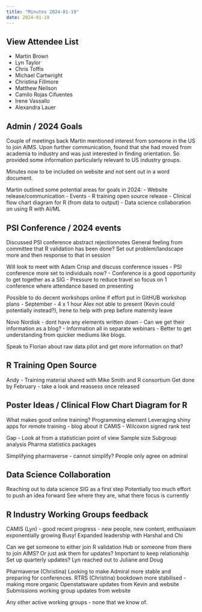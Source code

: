 ```yaml
---
title: "Minutes 2024-01-19"
date: 2024-01-19
---
```


::: {.callout-tip collapse="true"}
## View Attendee List

- Martin Brown
- Lyn Taylor
- Chris Toffis
- Michael Cartwright
- Christina Fillmore
- Matthew Neilson
- Camilo Rojas Cifuentes
- Irene Vassallo
- Alexandra Lauer
:::

## Admin / 2024 Goals

Couple of meetings back Martin mentioned interest from someone in the US to join AIMS.
Upon further communication, found that she had moved from academia to industry and was just interested in finding orientation.
So provided some information particularly relevant to US industry groups.

Minutes now to be included on website and not sent out in a word document.

Martin outlined some potential areas for goals in 2024:
- Website release/communication
- Events
- R training open source release
- Clinical flow chart diagram for R (from data to output)
- Data science collaboration on using R with AI/ML

## PSI Conference / 2024 events

Discussed PSI conference abstract rejectionnotes
General feeling from committee that R validation has been done?
Set out problem/landscape more and then response to that in session

Will look to meet with Adam Crisp and discuss conference issues
  - PSI conference more set to individuals now?
  - Conference is a good opportunity to get together as a SIG
  - Pressure to reduce travel so focus on 1 conference where attendance based on presenting

Possible to do decent workshops online if effort put in
GitHUB workshop plans - September - 4 x 1 hour
Alex not able to present (Kevin could potentially instead?), Irene to help with prep before maternity leave

Novo Nordisk - dont have any elements written down
  - Can we get their information as a blog?
  - Information all in separate webinars
  - Better to get understanding from quicker mediums like blogs.

Speak to Florian about raw data pilot and get more information on that?

## R Training Open Source

Andy - Training material shared with Mike Smith and R consortium
Get done by February - take a look and reassess once released

## Poster Ideas / Clinical Flow Chart Diagram for R

What makes good online training? Programming element
Leveraging shiny apps for remote training - blog about it
CAMIS - Wilcoxon signed rank test

Gap - Look at from a statistician point of view
  Sample size
  Subgroup analysis
Pharma statistics packages

Simplifying pharmaverse - cannot simplify? People only agree on admiral

## Data Science Collaboration

Reaching out to data science SIG as a first step
Potentially too much effort to push an idea forward
See where they are, what there focus is currently

## R Industry Working Groups feedback
CAMIS (Lyn) - good recent progress - new people, new content, enthusiasm exponentially growing
Busy!
Expanded leadership with Harshal and Chi

Can we get someone to either join R validation Hub or someone from there to join AIMS?
Or just ask them for updates? Important to keep relationship
Set up quarterly updates? Lyn reached out to Juliane and Doug

Pharmaverse (Christina) Looking to make Admiral more stable and preparing for conferences.
RTRS (Christina) bookdown more stabilised - making more organic
Openstatsware updates from Kevin and website
Submissions working group updates from website

Any other active working groups - none that we know of.
